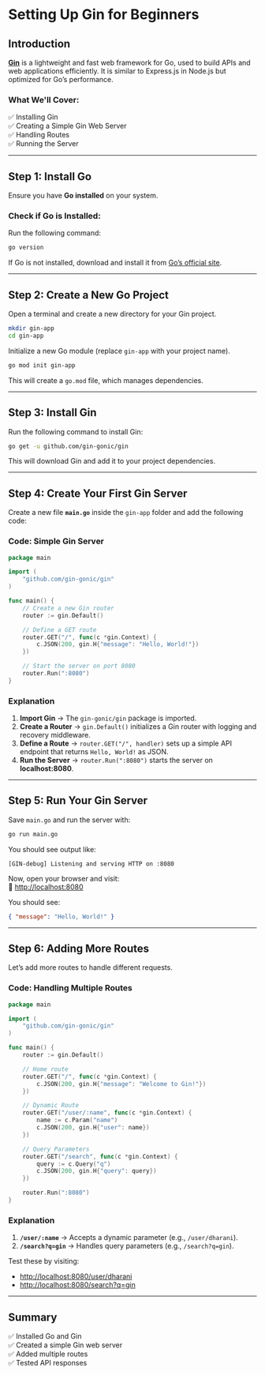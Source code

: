 # **Setting Up Gin for Beginners**

## **Introduction**

[**Gin**](https://github.com/gin-gonic/gin) is a lightweight and fast web framework for Go, used to build APIs and web applications efficiently. It is similar to Express.js in Node.js but optimized for Go’s performance.

### **What We'll Cover:**

✅ Installing Gin  
✅ Creating a Simple Gin Web Server  
✅ Handling Routes  
✅ Running the Server

---

## **Step 1: Install Go**

Ensure you have **Go installed** on your system.

### **Check if Go is Installed:**

Run the following command:

```sh
go version
```

If Go is not installed, download and install it from [Go’s official site](https://go.dev/dl/).

---

## **Step 2: Create a New Go Project**

Open a terminal and create a new directory for your Gin project.

```sh
mkdir gin-app
cd gin-app
```

Initialize a new Go module (replace `gin-app` with your project name).

```sh
go mod init gin-app
```

This will create a `go.mod` file, which manages dependencies.

---

## **Step 3: Install Gin**

Run the following command to install Gin:

```sh
go get -u github.com/gin-gonic/gin
```

This will download Gin and add it to your project dependencies.

---

## **Step 4: Create Your First Gin Server**

Create a new file **`main.go`** inside the `gin-app` folder and add the following code:

### **Code: Simple Gin Server**

```go filename="main.go" copy
package main

import (
    "github.com/gin-gonic/gin"
)

func main() {
    // Create a new Gin router
    router := gin.Default()

    // Define a GET route
    router.GET("/", func(c *gin.Context) {
        c.JSON(200, gin.H{"message": "Hello, World!"})
    })

    // Start the server on port 8080
    router.Run(":8080")
}
```

### **Explanation**

1. **Import Gin** → The `gin-gonic/gin` package is imported.
2. **Create a Router** → `gin.Default()` initializes a Gin router with logging and recovery middleware.
3. **Define a Route** → `router.GET("/", handler)` sets up a simple API endpoint that returns `Hello, World!` as JSON.
4. **Run the Server** → `router.Run(":8080")` starts the server on **localhost:8080**.

---

## **Step 5: Run Your Gin Server**

Save `main.go` and run the server with:

```sh
go run main.go
```

You should see output like:

```
[GIN-debug] Listening and serving HTTP on :8080
```

Now, open your browser and visit:  
🔗 [http://localhost:8080](http://localhost:8080)

You should see:

```json
{ "message": "Hello, World!" }
```

---

## **Step 6: Adding More Routes**

Let’s add more routes to handle different requests.

### **Code: Handling Multiple Routes**

```go filename="main.go" copy
package main

import (
    "github.com/gin-gonic/gin"
)

func main() {
    router := gin.Default()

    // Home route
    router.GET("/", func(c *gin.Context) {
        c.JSON(200, gin.H{"message": "Welcome to Gin!"})
    })

    // Dynamic Route
    router.GET("/user/:name", func(c *gin.Context) {
        name := c.Param("name")
        c.JSON(200, gin.H{"user": name})
    })

    // Query Parameters
    router.GET("/search", func(c *gin.Context) {
        query := c.Query("q")
        c.JSON(200, gin.H{"query": query})
    })

    router.Run(":8080")
}
```

### **Explanation**

1. **`/user/:name`** → Accepts a dynamic parameter (e.g., `/user/dharani`).
2. **`/search?q=gin`** → Handles query parameters (e.g., `/search?q=gin`).

Test these by visiting:

- [http://localhost:8080/user/dharani](http://localhost:8080/user/dharani)
- [http://localhost:8080/search?q=gin](http://localhost:8080/search?q=gin)

---

## **Summary**

✅ Installed Go and Gin  
✅ Created a simple Gin web server  
✅ Added multiple routes  
✅ Tested API responses
